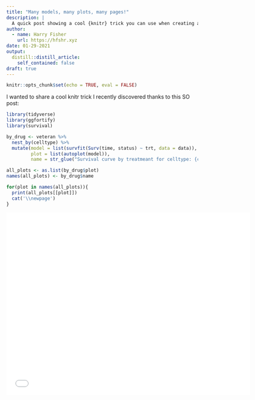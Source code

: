 ```yaml
---
title: "Many models, many plots, many pages!"
description: |
  A quick post showing a cool {knitr} trick you can use when creating a pdf with many plots.
author:
  - name: Harry Fisher
    url: https://hfshr.xyz
date: 01-29-2021
output:
  distill::distill_article:
    self_contained: false
draft: true
---
```



```r
knitr::opts_chunk$set(echo = TRUE, eval = FALSE)
```

I wanted to share a cool knitr trick I recently discovered thanks to this SO post: 


```r
library(tidyverse)
library(ggfortify)
library(survival)

by_drug <- veteran %>% 
  nest_by(celltype) %>% 
  mutate(model = list(survfit(Surv(time, status) ~ trt, data = data)),
         plot = list(autoplot(model)),
         name = str_glue("Survival curve by treatmeant for celltype: {celltype}"))
```

```r
all_plots <- as.list(by_drug$plot)
names(all_plots) <- by_drug$name
```


```r

for(plot in names(all_plots)){
  print(all_plots[[plot]])
  cat('\\newpage')
}

```



<iframe frameborder="0" scrolling="no"
     width="640" height="480"
     src="many-plots-demo.pdf">
</iframe>